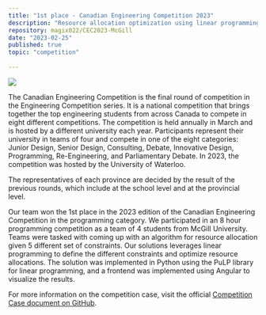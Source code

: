 ```yaml
---
title: "1st place - Canadian Engineering Competition 2023"
description: "Resource allocation optimization using linear programming for solving real-life scenarios."
repository: magix022/CEC2023-McGill
date: "2023-02-25"
published: true
topic: "competition"
  
---
```


![](/cec2023.png)


The Canadian Engineering Competition is the final round of competition in the Engineering Competition series. It is a national competition that brings together the top engineering students from across Canada to compete in eight different competitions. The competition is held annually in March and is hosted by a different university each year.
Participants represent their university in teams of four and compete in one of the eight categories: Junior Design, Senior Design, Consulting, Debate, Innovative Design, Programming, Re-Engineering, and Parliamentary Debate.
In 2023, the competition was hosted by the University of Waterloo.


The representatives of each province are decided by the result of the previous rounds, which include at the school level and at the provincial level.

Our team won the 1st place in the 2023 edition of the Canadian Engineering Competition in the programming category. We participated in an 8 hour programming competition as a team of 4 students from McGill University.
Teams were tasked with coming up with an algorithm for resource allocation given 5 different set of constraints. Our solutions leverages linear programming to define the different constraints and optimize resource allocations. The solution was implemented in Python using the PuLP library for linear programming, and a frontend was implemented using Angular to visualize the results.

For more information on the competition case, visit the official [Competition Case document on GitHub](https://github.com/magix022/CEC2023-McGill/blob/master/Programming%20Competition%20Case%20Doc%20-%202023%20EN.pdf).